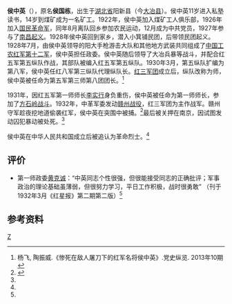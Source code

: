 '''侯中英'''（{{bd|1900年|9月16日|1932年|catIdx=H}}），原名'''侯国栋'''，出生于[[湖北省|湖北省]]阳新县（今[[大冶县|大冶县]]）。侯中英11岁进入私塾读书，14岁到煤矿成为一名矿工。1922年，侯中英加入煤矿工人俱乐部，1926年加入[[国民革命军|国民革命军]]，同年8月离队回乡参加农民运动，12月成为中共党员，1927年参与了[[南昌起义|南昌起义]]。1928年侯中英回到家乡，潜入小箕铺民团，后带领民团起义。1928年7月，由侯中英领导的阳大手枪游击大队和其他地方武装共同组成了[[中国工农红军第十二军|中国工农红军第十二军]]，侯中英担任政委。侯中英随后领导了大冶兵暴等战斗，并配合红五军第五纵队作战，其部队被编入红五军第五纵队。1930年3月，第五纵队扩编为第八军，侯中英任红八军第三纵队代理纵队长。[[红三军团|红三军团]]成立后，纵队改称为师，侯中英被任命为第五军第三师第八团团长。<ref name="党史纵览"> 杨飞, 陶振威.《惨死在敌人屠刀下的红军名将侯中英》.党史纵览. 2013年10期 </ref>

1931年，因红五军第一师师长[[李实行|李实行]]身负重伤，侯中英被任命为第一师师长，参加了[[方石岭战斗|方石岭战斗]]。1932年，中革军委发动[[赣州战役|赣州战役]]，红三军团为主作战军。赣州守军趁夜挖地道偷袭红军，侯中英在突围中被捕。<ref>{{cite book|author=刘秉荣|title=中国工农红军全传·四 |year=2007 |publisher=人民出版社 |location=北京朝阳门内大街166号 |isbn=978-7-01-0065-30-4| page= 2177}}</ref>最后被关押在南京，因试图发动囚犯暴动被处死。<ref name="党史纵览"/> 

侯中英在中华人民共和国成立后被追认为革命烈士。<ref name="党史纵览"/> 

==评价==
*第一师政委[[黄克诚|黄克诚]]：“中英同志个性很强，但很能接受同志的正确批评；军事政治的理论基础虽薄弱，但很努力学习，平日工作积极，战时很勇敢” （刊于1932年3月《红星报》第二期第二版）<ref name="党史纵览"/> 

==参考资料==
{{reflist}}

[[Category:侯姓|Z]]